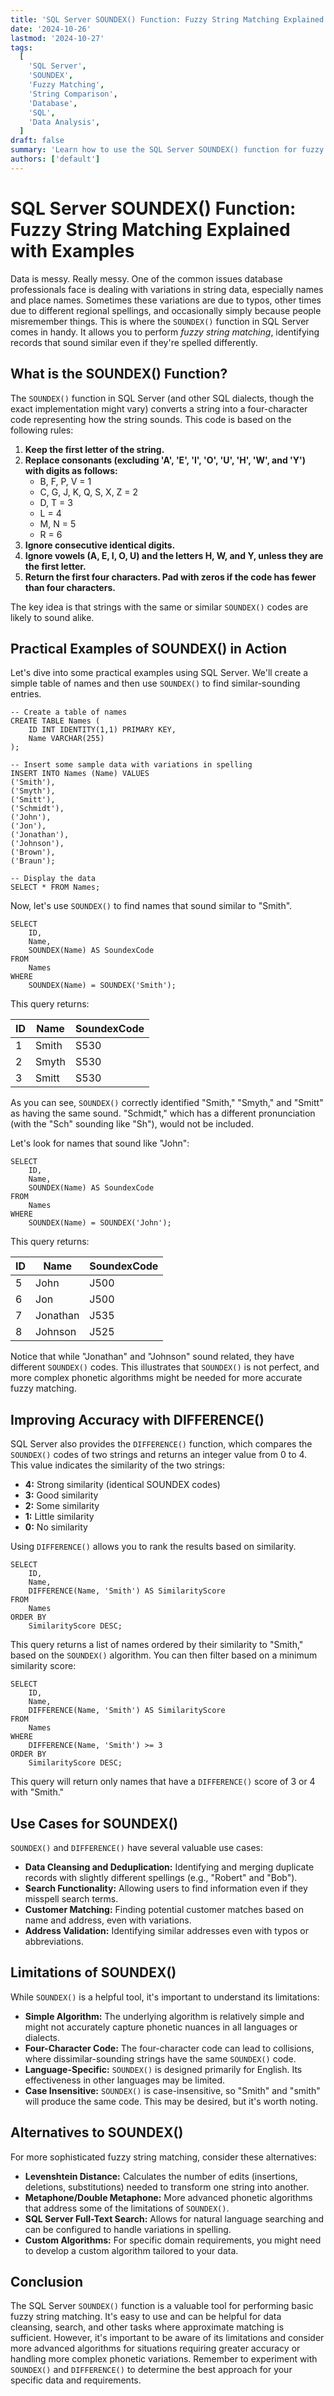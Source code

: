 ```yaml
---
title: 'SQL Server SOUNDEX() Function: Fuzzy String Matching Explained with Examples'
date: '2024-10-26'
lastmod: '2024-10-27'
tags:
  [
    'SQL Server',
    'SOUNDEX',
    'Fuzzy Matching',
    'String Comparison',
    'Database',
    'SQL',
    'Data Analysis',
  ]
draft: false
summary: 'Learn how to use the SQL Server SOUNDEX() function for fuzzy string matching.  Find similar-sounding names and words in your database even when spellings differ.  Explore practical examples and code snippets to improve your data quality and search capabilities.'
authors: ['default']
---
```


# SQL Server SOUNDEX() Function: Fuzzy String Matching Explained with Examples

Data is messy. Really messy. One of the common issues database professionals face is dealing with variations in string data, especially names and place names. Sometimes these variations are due to typos, other times due to different regional spellings, and occasionally simply because people misremember things. This is where the `SOUNDEX()` function in SQL Server comes in handy. It allows you to perform _fuzzy string matching_, identifying records that sound similar even if they're spelled differently.

## What is the SOUNDEX() Function?

The `SOUNDEX()` function in SQL Server (and other SQL dialects, though the exact implementation might vary) converts a string into a four-character code representing how the string sounds. This code is based on the following rules:

1.  **Keep the first letter of the string.**
2.  **Replace consonants (excluding 'A', 'E', 'I', 'O', 'U', 'H', 'W', and 'Y') with digits as follows:**
    - B, F, P, V = 1
    - C, G, J, K, Q, S, X, Z = 2
    - D, T = 3
    - L = 4
    - M, N = 5
    - R = 6
3.  **Ignore consecutive identical digits.**
4.  **Ignore vowels (A, E, I, O, U) and the letters H, W, and Y, unless they are the first letter.**
5.  **Return the first four characters. Pad with zeros if the code has fewer than four characters.**

The key idea is that strings with the same or similar `SOUNDEX()` codes are likely to sound alike.

## Practical Examples of SOUNDEX() in Action

Let's dive into some practical examples using SQL Server. We'll create a simple table of names and then use `SOUNDEX()` to find similar-sounding entries.

```plaintext
-- Create a table of names
CREATE TABLE Names (
    ID INT IDENTITY(1,1) PRIMARY KEY,
    Name VARCHAR(255)
);

-- Insert some sample data with variations in spelling
INSERT INTO Names (Name) VALUES
('Smith'),
('Smyth'),
('Smitt'),
('Schmidt'),
('John'),
('Jon'),
('Jonathan'),
('Johnson'),
('Brown'),
('Braun');

-- Display the data
SELECT * FROM Names;
```

Now, let's use `SOUNDEX()` to find names that sound similar to "Smith".

```plaintext
SELECT
    ID,
    Name,
    SOUNDEX(Name) AS SoundexCode
FROM
    Names
WHERE
    SOUNDEX(Name) = SOUNDEX('Smith');
```

This query returns:

| ID  | Name  | SoundexCode |
| --- | ----- | ----------- |
| 1   | Smith | S530        |
| 2   | Smyth | S530        |
| 3   | Smitt | S530        |

As you can see, `SOUNDEX()` correctly identified "Smith," "Smyth," and "Smitt" as having the same sound. "Schmidt," which has a different pronunciation (with the "Sch" sounding like "Sh"), would not be included.

Let's look for names that sound like "John":

```plaintext
SELECT
    ID,
    Name,
    SOUNDEX(Name) AS SoundexCode
FROM
    Names
WHERE
    SOUNDEX(Name) = SOUNDEX('John');
```

This query returns:

| ID  | Name     | SoundexCode |
| --- | -------- | ----------- |
| 5   | John     | J500        |
| 6   | Jon      | J500        |
| 7   | Jonathan | J535        |
| 8   | Johnson  | J525        |

Notice that while "Jonathan" and "Johnson" sound related, they have different `SOUNDEX()` codes. This illustrates that `SOUNDEX()` is not perfect, and more complex phonetic algorithms might be needed for more accurate fuzzy matching.

## Improving Accuracy with DIFFERENCE()

SQL Server also provides the `DIFFERENCE()` function, which compares the `SOUNDEX()` codes of two strings and returns an integer value from 0 to 4. This value indicates the similarity of the two strings:

- **4:** Strong similarity (identical SOUNDEX codes)
- **3:** Good similarity
- **2:** Some similarity
- **1:** Little similarity
- **0:** No similarity

Using `DIFFERENCE()` allows you to rank the results based on similarity.

```plaintext
SELECT
    ID,
    Name,
    DIFFERENCE(Name, 'Smith') AS SimilarityScore
FROM
    Names
ORDER BY
    SimilarityScore DESC;
```

This query returns a list of names ordered by their similarity to "Smith," based on the `SOUNDEX()` algorithm. You can then filter based on a minimum similarity score:

```plaintext
SELECT
    ID,
    Name,
    DIFFERENCE(Name, 'Smith') AS SimilarityScore
FROM
    Names
WHERE
    DIFFERENCE(Name, 'Smith') >= 3
ORDER BY
    SimilarityScore DESC;
```

This query will return only names that have a `DIFFERENCE()` score of 3 or 4 with "Smith."

## Use Cases for SOUNDEX()

`SOUNDEX()` and `DIFFERENCE()` have several valuable use cases:

- **Data Cleansing and Deduplication:** Identifying and merging duplicate records with slightly different spellings (e.g., "Robert" and "Bob").
- **Search Functionality:** Allowing users to find information even if they misspell search terms.
- **Customer Matching:** Finding potential customer matches based on name and address, even with variations.
- **Address Validation:** Identifying similar addresses even with typos or abbreviations.

## Limitations of SOUNDEX()

While `SOUNDEX()` is a helpful tool, it's important to understand its limitations:

- **Simple Algorithm:** The underlying algorithm is relatively simple and might not accurately capture phonetic nuances in all languages or dialects.
- **Four-Character Code:** The four-character code can lead to collisions, where dissimilar-sounding strings have the same `SOUNDEX()` code.
- **Language-Specific:** `SOUNDEX()` is designed primarily for English. Its effectiveness in other languages may be limited.
- **Case Insensitive:** `SOUNDEX()` is case-insensitive, so "Smith" and "smith" will produce the same code. This may be desired, but it's worth noting.

## Alternatives to SOUNDEX()

For more sophisticated fuzzy string matching, consider these alternatives:

- **Levenshtein Distance:** Calculates the number of edits (insertions, deletions, substitutions) needed to transform one string into another.
- **Metaphone/Double Metaphone:** More advanced phonetic algorithms that address some of the limitations of `SOUNDEX()`.
- **SQL Server Full-Text Search:** Allows for natural language searching and can be configured to handle variations in spelling.
- **Custom Algorithms:** For specific domain requirements, you might need to develop a custom algorithm tailored to your data.

## Conclusion

The SQL Server `SOUNDEX()` function is a valuable tool for performing basic fuzzy string matching. It's easy to use and can be helpful for data cleansing, search, and other tasks where approximate matching is sufficient. However, it's important to be aware of its limitations and consider more advanced algorithms for situations requiring greater accuracy or handling more complex phonetic variations. Remember to experiment with `SOUNDEX()` and `DIFFERENCE()` to determine the best approach for your specific data and requirements.
